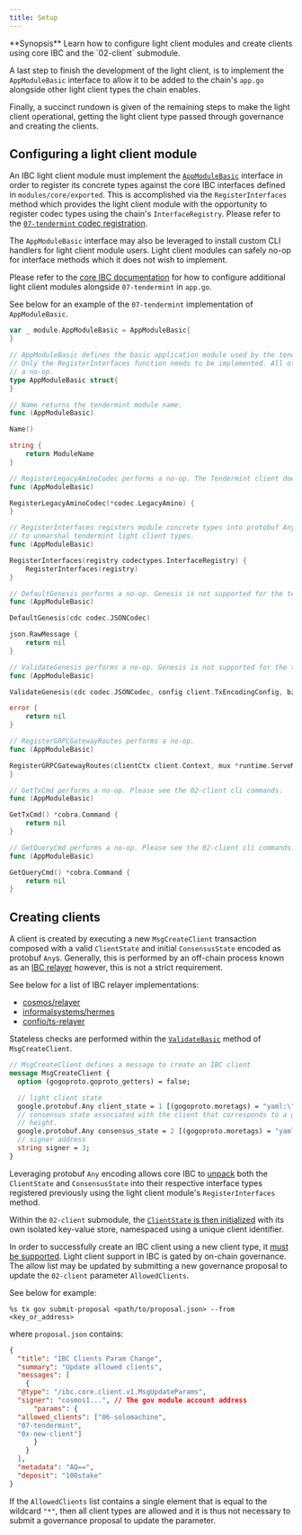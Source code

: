 ```yaml
---
title: Setup
---
```


<Note>
**Synopsis**
Learn how to configure light client modules and create clients using core IBC and the `02-client` submodule.
</Note>

A last step to finish the development of the light client, is to implement the `AppModuleBasic` interface to allow it to be added to the chain's `app.go` alongside other light client types the chain enables.

Finally, a succinct rundown is given of the remaining steps to make the light client operational, getting the light client type passed through governance and creating the clients.

## Configuring a light client module

An IBC light client module must implement the [`AppModuleBasic`](https://github.com/cosmos/cosmos-sdk/blob/main/types/module/module.go#L50) interface in order to register its concrete types against the core IBC interfaces defined in `modules/core/exported`. This is accomplished via the `RegisterInterfaces` method which provides the light client module with the opportunity to register codec types using the chain's `InterfaceRegistry`. Please refer to the [`07-tendermint` codec registration](https://github.com/cosmos/ibc-go/blob/v7.0.0/modules/light-clients/07-tendermint/codec.go#L11).

The `AppModuleBasic` interface may also be leveraged to install custom CLI handlers for light client module users. Light client modules can safely no-op for interface methods which it does not wish to implement.

Please refer to the [core IBC documentation](/docs/ibc/v8.5.x/ibc/integration.mdx#integrating-light-clients) for how to configure additional light client modules alongside `07-tendermint` in `app.go`.

See below for an example of the `07-tendermint` implementation of `AppModuleBasic`.

```go expandable
var _ module.AppModuleBasic = AppModuleBasic{
}

// AppModuleBasic defines the basic application module used by the tendermint light client.
// Only the RegisterInterfaces function needs to be implemented. All other function perform
// a no-op.
type AppModuleBasic struct{
}

// Name returns the tendermint module name.
func (AppModuleBasic)

Name()

string {
    return ModuleName
}

// RegisterLegacyAminoCodec performs a no-op. The Tendermint client does not support amino.
func (AppModuleBasic)

RegisterLegacyAminoCodec(*codec.LegacyAmino) {
}

// RegisterInterfaces registers module concrete types into protobuf Any. This allows core IBC
// to unmarshal tendermint light client types.
func (AppModuleBasic)

RegisterInterfaces(registry codectypes.InterfaceRegistry) {
    RegisterInterfaces(registry)
}

// DefaultGenesis performs a no-op. Genesis is not supported for the tendermint light client.
func (AppModuleBasic)

DefaultGenesis(cdc codec.JSONCodec)

json.RawMessage {
    return nil
}

// ValidateGenesis performs a no-op. Genesis is not supported for the tendermint light client.
func (AppModuleBasic)

ValidateGenesis(cdc codec.JSONCodec, config client.TxEncodingConfig, bz json.RawMessage)

error {
    return nil
}

// RegisterGRPCGatewayRoutes performs a no-op.
func (AppModuleBasic)

RegisterGRPCGatewayRoutes(clientCtx client.Context, mux *runtime.ServeMux) {
}

// GetTxCmd performs a no-op. Please see the 02-client cli commands.
func (AppModuleBasic)

GetTxCmd() *cobra.Command {
    return nil
}

// GetQueryCmd performs a no-op. Please see the 02-client cli commands.
func (AppModuleBasic)

GetQueryCmd() *cobra.Command {
    return nil
}
```

## Creating clients

A client is created by executing a new `MsgCreateClient` transaction composed with a valid `ClientState` and initial `ConsensusState` encoded as protobuf `Any`s.
Generally, this is performed by an off-chain process known as an [IBC relayer](https://github.com/cosmos/ibc/tree/main/spec/relayer/ics-018-relayer-algorithms) however, this is not a strict requirement.

See below for a list of IBC relayer implementations:

* [cosmos/relayer](https://github.com/cosmos/relayer)
* [informalsystems/hermes](https://github.com/informalsystems/hermes)
* [confio/ts-relayer](https://github.com/confio/ts-relayer)

Stateless checks are performed within the [`ValidateBasic`](https://github.com/cosmos/ibc-go/blob/v7.0.0/modules/core/02-client/types/msgs.go#L48) method of `MsgCreateClient`.

```protobuf expandable
// MsgCreateClient defines a message to create an IBC client
message MsgCreateClient {
  option (gogoproto.goproto_getters) = false;

  // light client state
  google.protobuf.Any client_state = 1 [(gogoproto.moretags) = "yaml:\"client_state\""];
  // consensus state associated with the client that corresponds to a given
  // height.
  google.protobuf.Any consensus_state = 2 [(gogoproto.moretags) = "yaml:\"consensus_state\""];
  // signer address
  string signer = 3;
}
```

Leveraging protobuf `Any` encoding allows core IBC to [unpack](https://github.com/cosmos/ibc-go/blob/v7.0.0/modules/core/keeper/msg_server.go#L28-L36) both the `ClientState` and `ConsensusState` into their respective interface types registered previously using the light client module's `RegisterInterfaces` method.

Within the `02-client` submodule, the [`ClientState` is then initialized](https://github.com/cosmos/ibc-go/blob/v7.0.0/modules/core/02-client/keeper/client.go#L30-L32) with its own isolated key-value store, namespaced using a unique client identifier.

In order to successfully create an IBC client using a new client type, it [must be supported](https://github.com/cosmos/ibc-go/blob/v7.0.0/modules/core/02-client/keeper/client.go#L19-L25). Light client support in IBC is gated by on-chain governance. The allow list may be updated by submitting a new governance proposal to update the `02-client` parameter `AllowedClients`.

See below for example:

```shell
%s tx gov submit-proposal <path/to/proposal.json> --from <key_or_address>
```

where `proposal.json` contains:

```json expandable
{
  "title": "IBC Clients Param Change",
  "summary": "Update allowed clients",
  "messages": [
    {
  "@type": "/ibc.core.client.v1.MsgUpdateParams",
  "signer": "cosmos1...", // The gov module account address
      "params": {
  "allowed_clients": ["06-solomachine",
  "07-tendermint",
  "0x-new-client"]
      }
    }
  ],
  "metadata": "AQ==",
  "deposit": "100stake"
}
```

If the `AllowedClients` list contains a single element that is equal to the wildcard `"*"`, then all client types are allowed and it is thus not necessary to submit a governance proposal to update the parameter.

